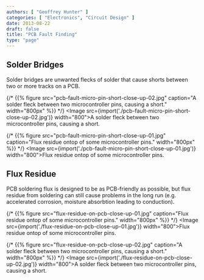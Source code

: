 ```yaml
---
authors: [ "Geoffrey Hunter" ]
categories: [ "Electronics", "Circuit Design" ]
date: 2013-08-22
draft: false
title: "PCB Fault Finding"
type: "page"
---
```



## Solder Bridges

Solder bridges are unwanted flecks of solder that cause shorts between two or more tracks on a PCB.

{/* {{% figure src="pcb-fault-micro-pin-short-close-up-02.jpg" caption="A solder fleck between two microcontroller pins, causing a short."  width="800px" %}} */}
<Image src={import('./pcb-fault-micro-pin-short-close-up-02.jpg')} width="800">A solder fleck between two microcontroller pins, causing a short.</Image>

{/* {{% figure src="pcb-fault-micro-pin-short-close-up-01.jpg" caption="Flux residue ontop of some microcontroller pins."  width="800px" %}} */}
<Image src={import('./pcb-fault-micro-pin-short-close-up-01.jpg')} width="800">Flux residue ontop of some microcontroller pins.</Image>

## Flux Residue

PCB soldering flux is designed to be as PCB-friendly as possible, but flux residue from soldering can still cause problems in the long run (e.g. accelerated corrosion, moisture absorbtion leading to conduction).

{/* {{% figure src="flux-residue-on-pcb-close-up-01.jpg" caption="Flux residue ontop of some microcontroller pins."  width="800px" %}} */}
<Image src={import('./flux-residue-on-pcb-close-up-01.jpg')} width="800">Flux residue ontop of some microcontroller pins.</Image>


{/* {{% figure src="flux-residue-on-pcb-close-up-02.jpg" caption="A solder fleck between two microcontroller pins, causing a short."  width="800px" %}} */}
<Image src={import('./flux-residue-on-pcb-close-up-02.jpg')} width="800">A solder fleck between two microcontroller pins, causing a short.</Image>
